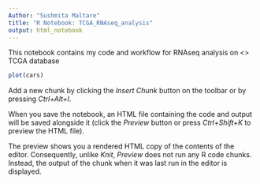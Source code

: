 ```yaml
---
Author: "Sushmita Maltare"
title: "R Notebook: TCGA_RNAseq_analysis"
output: html_notebook
---
```


This notebook contains my code and workflow for RNAseq analysis on <> TCGA database 

```r
plot(cars)
```

Add a new chunk by clicking the *Insert Chunk* button on the toolbar or by pressing *Ctrl+Alt+I*.

When you save the notebook, an HTML file containing the code and output will be saved alongside it (click the *Preview* button or press *Ctrl+Shift+K* to preview the HTML file).

The preview shows you a rendered HTML copy of the contents of the editor. Consequently, unlike *Knit*, *Preview* does not run any R code chunks. Instead, the output of the chunk when it was last run in the editor is displayed.
